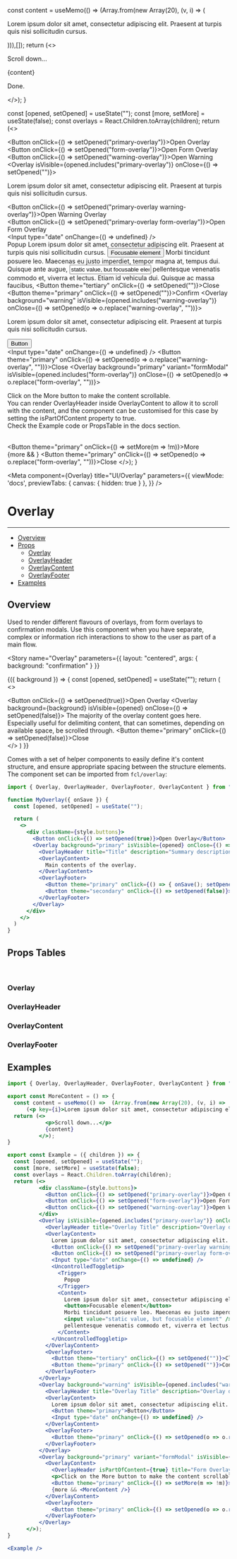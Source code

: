 

  const content = useMemo(() =>  (Array.from(new Array(20), (v, i) => 
      (<p key={i}>Lorem ipsum dolor sit amet, consectetur adipiscing elit. Praesent at turpis quis nisi sollicitudin cursus.</p>))),[]);
  return (<>
            <p>Scroll down...</p>
            {content}
            <p>Done.</p>
          </>);
}

  const [opened, setOpened] = useState("");
  const [more, setMore] = useState(false);
  const overlays = React.Children.toArray(children);
  return (<>
          <div className={style.buttons}>
            <Button onClick={() => setOpened("primary-overlay")}>Open Overlay</Button>
            <Button onClick={() => setOpened("form-overlay")}>Open Form Overlay</Button>
            <Button onClick={() => setOpened("warning-overlay")}>Open Warning</Button>
          </div>
          <Overlay isVisible={opened.includes("primary-overlay")} onClose={() => setOpened("")}>
            <OverlayHeader title="Overlay Title" description="Overlay description" />
            <OverlayContent>
              <p>Lorem ipsum dolor sit amet, consectetur adipiscing elit. Praesent at turpis quis nisi sollicitudin cursus.</p>
              <Button onClick={() => setOpened("primary-overlay warning-overlay")}>Open Warning Overlay</Button>
              <br />
              <Button onClick={() => setOpened("primary-overlay form-overlay")}>Open Form Overlay</Button>
              <br />
              <Input type="date" onChange={() => undefined} />
              <br />
              <UncontrolledToggletip>
                <Trigger>
                  Popup
                </Trigger>
                <Content>
                  Lorem ipsum dolor sit amet, consectetur adipiscing elit. Praesent at turpis quis nisi sollicitudin cursus.
                  <button>Focusable element</button>
                  Morbi tincidunt posuere leo. Maecenas eu justo imperdiet, tempor magna at, tempus dui. Quisque ante augue,
                  <input value="static value, but focusable element" />
                  pellentesque venenatis commodo et, viverra et lectus. Etiam id vehicula dui. Quisque ac massa faucibus,
                </Content>
              </UncontrolledToggletip>
            </OverlayContent>
            <OverlayFooter>
              <Button theme="tertiary" onClick={() => setOpened("")}>Close</Button>
              <Button theme="primary" onClick={() => setOpened("")}>Confirm</Button>
            </OverlayFooter>
          </Overlay>
          <Overlay background="warning" isVisible={opened.includes("warning-overlay")} onClose={() => setOpened(o => o.replace("warning-overlay", ""))}>
            <OverlayHeader title="Overlay Title" description="Overlay description" />
            <OverlayContent>
              <p>Lorem ipsum dolor sit amet, consectetur adipiscing elit. Praesent at turpis quis nisi sollicitudin cursus.</p>
              <Button theme="primary">Button</Button>
              <br />
              <Input type="date" onChange={() => undefined} />
            </OverlayContent>
            <OverlayFooter>
              <Button theme="primary" onClick={() => setOpened(o => o.replace("warning-overlay", ""))}>Close</Button>
            </OverlayFooter>
          </Overlay>
          <Overlay background="primary" variant="formModal" isVisible={opened.includes("form-overlay")} onClose={() => setOpened(o => o.replace("form-overlay", ""))}>
            <OverlayContent>
              <OverlayHeader isPartOfContent={true} title="Form Overlay Title" description="Wide overlay that covers the whole viewport height wise." />
              <p>Click on the More button to make the content scrollable.<br/>You can render OverlayHeader inside OverlayContent to allow it to scroll with the content, and the component can be customised for this case by setting the isPartOfContent property to true.<br/>Check the Example code or PropsTable in the docs section.</p>
              <br />
              <Button theme="primary" onClick={() => setMore(m => !m)}>More</Button>
              <br />
              {more && <MoreContent />}
            </OverlayContent>
            <OverlayFooter>
              <Button theme="primary" onClick={() => setOpened(o => o.replace("form-overlay", ""))}>Close</Button>
            </OverlayFooter>
          </Overlay>
      </>);
}

<Meta 
  component={Overlay} 
  title="UI/Overlay" 
  parameters={{
    viewMode: 'docs',
    previewTabs: { 
      canvas: { hidden: true } 
     },
  }}
/>

# Overlay
---

- [Overview](#overview)
- [Props](#props-tables)
    - [Overlay](#props-tables)
    - [OverlayHeader](#overlayheader)
    - [OverlayContent](#overlaycontent)
    - [OverlayFooter](#overlayfooter)
- [Examples](#examples)

## Overview

Used to render different flavours of overlays, from form overlays to confirmation modals.
Use this component when you have separate, complex or information rich interactions to show to the user as part of a main flow.

<Story 
  name="Overlay"
  parameters={{
    layout: "centered",
    args: {
      background: "confirmation"
    }
  }}
>
  {({ background }) => {
    const [opened, setOpened] = useState("");
    return (
      <>
        <div className={style.buttons}>
          <Button onClick={() => setOpened(true)}>Open Overlay</Button>
          <Overlay background={background} isVisible={opened} onClose={() => setOpened(false)}>
            <OverlayHeader title="Title" description="Summary description" />
            <OverlayContent>
              The majority of the overlay content goes here.
              <br />
              Especially useful for delimiting content, that can sometimes, depending on available space, be scrolled through.
            </OverlayContent>
            <OverlayFooter>
              <Button theme="primary" onClick={() => setOpened(false)}>Close</Button>
            </OverlayFooter>
          </Overlay>
        </div>
      </>
    )
  }}
</Story>

Comes with a set of helper components to easily define it's content structure, 
and ensure appropriate spacing between the structure elements.
The component set can be imported from `fcl/overlay`:

```jsx
import { Overlay, OverlayHeader, OverlayFooter, OverlayContent } from "@figshare/fcl/overlay";

function MyOverlay({ onSave }) {
  const [opened, setOpened] = useState("");

  return (
    <>
      <div className={style.buttons}>
        <Button onClick={() => setOpened(true)}>Open Overlay</Button>
        <Overlay background="primary" isVisible={opened} onClose={() => setOpened(false)}>
          <OverlayHeader title="Title" description="Summary description" />
          <OverlayContent>
            Main contents of the overlay.
          </OverlayContent>
          <OverlayFooter>
            <Button theme="primary" onClick={() => { onSave(); setOpened(false); }}>Save</Button>
            <Button theme="secondary" onClick={() => setOpened(false)}>Close</Button>
          </OverlayFooter>
        </Overlay>
      </div>
    </>
  )
}
```
## Props Tables
<br/>

### Overlay
<ArgsTable of={Overlay} />

### OverlayHeader
<ArgsTable of={OverlayHeader} />

### OverlayContent
<ArgsTable of={OverlayContent} />

### OverlayFooter
<ArgsTable of={OverlayFooter} />

## Examples

<Canvas>
  <Example />
</Canvas>

```jsx
import { Overlay, OverlayHeader, OverlayFooter, OverlayContent } from "@figshare/fcl/overlay";

export const MoreContent = () => {
  const content = useMemo(() =>  (Array.from(new Array(20), (v, i) => 
      (<p key={i}>Lorem ipsum dolor sit amet, consectetur adipiscing elit. Praesent at turpis quis nisi sollicitudin cursus.</p>))),[]);
  return (<>
            <p>Scroll down...</p>
            {content}
          </>);
}

export const Example = ({ children }) => {
  const [opened, setOpened] = useState("");
  const [more, setMore] = useState(false);
  const overlays = React.Children.toArray(children);
  return (<>
          <div className={style.buttons}>
            <Button onClick={() => setOpened("primary-overlay")}>Open Overlay</Button>
            <Button onClick={() => setOpened("form-overlay")}>Open Form Overlay</Button>
            <Button onClick={() => setOpened("warning-overlay")}>Open Warning</Button>
          </div>
          <Overlay isVisible={opened.includes("primary-overlay")} onClose={() => setOpened("")}>
            <OverlayHeader title="Overlay Title" description="Overlay description" />
            <OverlayContent>
              Lorem ipsum dolor sit amet, consectetur adipiscing elit. Praesent at turpis quis nisi sollicitudin cursus.
              <Button onClick={() => setOpened("primary-overlay warning-overlay")}>Open Warning Overlay</Button>
              <Button onClick={() => setOpened("primary-overlay form-overlay")}>Open Form Overlay</Button>
              <Input type="date" onChange={() => undefined} />
              <UncontrolledToggletip>
                <Trigger>
                  Popup
                </Trigger>
                <Content>
                  Lorem ipsum dolor sit amet, consectetur adipiscing elit. Praesent at turpis quis nisi sollicitudin cursus.
                  <button>Focusable element</button>
                  Morbi tincidunt posuere leo. Maecenas eu justo imperdiet, tempor magna at, tempus dui. Quisque ante augue,
                  <input value="static value, but focusable element" />
                  pellentesque venenatis commodo et, viverra et lectus. Etiam id vehicula dui. Quisque ac massa faucibus,
                </Content>
              </UncontrolledToggletip>
            </OverlayContent>
            <OverlayFooter>
              <Button theme="tertiary" onClick={() => setOpened("")}>Close</Button>
              <Button theme="primary" onClick={() => setOpened("")}>Confirm</Button>
            </OverlayFooter>
          </Overlay>
          <Overlay background="warning" isVisible={opened.includes("warning-overlay")} onClose={() => setOpened(o => o.replace("warning-overlay", ""))}>
            <OverlayHeader title="Overlay Title" description="Overlay description" />
            <OverlayContent>
              Lorem ipsum dolor sit amet, consectetur adipiscing elit. Praesent at turpis quis nisi sollicitudin cursus.
              <Button theme="primary">Button</Button>
              <Input type="date" onChange={() => undefined} />
            </OverlayContent>
            <OverlayFooter>
              <Button theme="primary" onClick={() => setOpened(o => o.replace("warning-overlay", ""))}>Close</Button>
            </OverlayFooter>
          </Overlay>
          <Overlay background="primary" variant="formModal" isVisible={opened.includes("form-overlay")} onClose={() => setOpened(o => o.replace("form-overlay", ""))}>
            <OverlayContent>
              <OverlayHeader isPartOfContent={true} title="Form Overlay Title" description="Wide overlay that covers the whole viewport height wise." />
              <p>Click on the More button to make the content scrollable.<br/>You can render OverlayHeader inside OverlayContent to allow it to scroll with the content, and the component can be customised for this case by setting the isPartOfContent property to true.<br/>Check the Example code or PropsTable in the docs section.</p>
              <Button theme="primary" onClick={() => setMore(m => !m)}>More</Button>
              {more && <MoreContent />}
            </OverlayContent>
            <OverlayFooter>
              <Button theme="primary" onClick={() => setOpened(o => o.replace("form-overlay", ""))}>Close</Button>
            </OverlayFooter>
          </Overlay>
      </>);
}

<Example />
```
